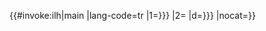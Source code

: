 <includeonly>{{#invoke:ilh|main |lang-code=tr |1={{{1|{{{2|}}}}}} |2={{{2|}}} |d={{{d|{{{3|}}}}}} |nocat={{{nocat|}}}}}</includeonly><noinclude>{{Documentation|Template:Internal link helper/doc}}</noinclude>